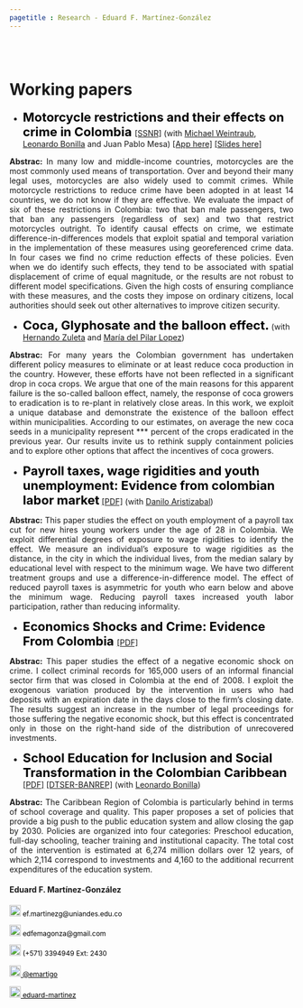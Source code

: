 ```yaml
---
pagetitle : Research - Eduard F. Martínez-González
---
```


<br>  </br> <!--- Agrega lineas en blanco --->

# Working papers

<p>  </p> <!--- Agrega una linea en blanco --->

<!------------- Panel de la izquierda ------------->
<div class="col-sm-9">

<!--- Documento 1 --->

* <strong style="color:black;font-size:22px;"> Motorcycle restrictions and their effects on crime in Colombia </strong>  [[SSNR]](https://papers.ssrn.com/sol3/papers.cfm?abstract_id=4072147) (with [Michael Weintraub](http://michael-weintraub.squarespace.com), [Leonardo Bonilla](https://investiga.banrep.gov.co/es/profile/76) and Juan Pablo Mesa) [[App here]](https://eduard-martinez.shinyapps.io/restriction-app/) [[Slides here]](https://eduard-martinez.github.io/research/slides.pdf)

 <p align="justify"> **Abstrac:** In many low and middle-income countries, motorcycles are the most commonly used means of transportation. Over and beyond their many legal uses, motorcycles are also widely used to commit crimes. While motorcycle restrictions to reduce crime have been adopted in at least 14 countries, we do not know if they are effective. We evaluate the impact of six of these restrictions in Colombia: two that ban male passengers, two that ban any passengers (regardless of sex) and two that restrict motorcycles outright. To identify causal effects on crime, we estimate difference-in-differences models that exploit spatial and temporal variation in the implementation of these measures using georeferenced crime data. In four cases we find no crime reduction effects of these policies. Even when we do identify such effects, they tend to be associated with spatial displacement of crime of equal magnitude, or the results are not robust to different model specifications. Given the high costs of ensuring compliance with these measures, and the costs they impose on ordinary citizens, local authorities should seek out other alternatives to improve citizen security. </p>

<!--- Documento 2 --->

* <strong style="color:black;font-size:22px;">Coca, Glyphosate and the balloon effect.</strong> (with [Hernando Zuleta](https://economia.uniandes.edu.co/profesores/hernando-zuleta) and [María del Pilar Lopez](https://sites.google.com/site/marialopezuribe00/))

<p align="justify"> **Abstrac:** For many years the Colombian government has undertaken different policy measures to eliminate or at least reduce coca production in the country. However, these efforts have not been reflected in a significant drop in coca crops. We argue that one of the main reasons for this apparent failure is the so-called balloon effect, namely, the response of coca growers to eradication is to re-plant in relatively close areas. In this work, we exploit a unique database and demonstrate the existence of the balloon effect within municipalities. According to our estimates, on average the new coca seeds in a municipality represent *** percent of the crops eradicated in the previous year. Our results invite us to rethink supply containment policies and to explore other options that affect the incentives of coca growers. </p>

<!--- Documento 3 --->

* <strong style="color:black;font-size:22px;">Payroll taxes, wage rigidities and youth unemployment: Evidence from colombian labor market</strong> [[PDF]](https://eduard-martinez.github.io/research/youth_unemployment.pdf) (with [Danilo Aristizabal](http://danilo-aristizabal.github.io))

<p align="justify"> **Abstrac:** This paper studies the effect on youth employment of a payroll tax cut for new hires young workers under the age of 28 in Colombia. We exploit differential degrees of exposure to wage rigidities to identify the effect. We measure an individual’s exposure to wage rigidities as the distance, in the city in which the individual lives, from the median salary by educational level with respect to the minimum wage. We have two different treatment groups and use a difference-in-difference model. The effect of reduced payroll taxes is asymmetric for youth who earn below and above the minimum wage. Reducing payroll taxes increased youth labor participation, rather than reducing informality. </p>

<!--- Documento 4 --->

* <strong style="color:black;font-size:22px;"> Economics Shocks and Crime: Evidence From Colombia </strong> [[PDF]](https://eduard-martinez.github.io/research/jmp/economics_shocks.pdf) 

<p align="justify"> **Abstrac:** This paper studies the effect of a negative economic shock on crime. I collect criminal records for 165,000 users of an informal financial sector firm that was closed in Colombia at the end of 2008. I exploit the exogenous variation produced by the intervention in users who had deposits with an expiration date in the days close to the firm's closing date. The results suggest an increase in the number of legal proceedings for those suffering the negative economic shock, but this effect is concentrated only in those on the right-hand side of the distribution of unrecovered investments. </p>

<!--- Documento 5 --->

* <strong style="color:black;font-size:22px;">School Education for Inclusion and Social Transformation in the Colombian Caribbean</strong> [[PDF]](https://eduard-martinez.github.io/research/caribbean_education.pdf) [[DTSER-BANREP]](https://www.banrep.gov.co/es/publicaciones/documento-de-trabajo-economia-regional-y-urbana-263) (with [Leonardo Bonilla](https://investiga.banrep.gov.co/es/profile/76))

<p align="justify"> **Abstrac:** The Caribbean Region of Colombia is particularly behind in terms of school coverage and quality. This paper proposes a set of policies that provide a big push to the public education system and allow closing the gap by 2030. Policies are organized into four categories: Preschool education, full-day schooling, teacher training and institutional capacity. The total cost of the intervention is estimated at 6,274 million dollars over 12 years, of which 2,114 correspond to investments and 4,160 to the additional recurrent expenditures of the education system. </p>

</div>
<!------------- Panel de la izquierda ------------->


<!------------- Panel de la derecha ------------->
<div class="col-sm-3">

#### Eduard F. Martínez-González
 
<!-- Correo -->
<p style="color:black;font-size:12px;"><img alt="Qries" src="./images/correo.png" width=20" height="20"> ef.martinezg@uniandes.edu.co </img></p>

<!-- Correo -->
<p style="color:black;font-size:12px;"><img alt="Qries" src="./images/correo.png" width=20" height="20"> edfemagonza@gmail.com </img></p>

<!-- Tel -->
<p style="color:black;font-size:12px;"><img alt="Qries" src="./images/tel.png" width=20" height="20"> (+571) 3394949 Ext: 2430</img></p>

<!-- Twitter -->
 <a href="https://twitter.com/emartigo" style="color:black;font-size:12px;"> <img alt="Qries" src="./images/twitter.jpg" width=20" height="20">  @emartigo</a> 

<!-- GitHub -->
<a href="https://github.com/eduard-martinez" style="color:black;font-size:12px;"> <img alt="Qries" src="./images/github.png" width=20" height="20">  eduard-martinez</a>
</div>
<!------------- Panel de la derecha ------------->



<br>  </br> <!--- Agrega lineas en blanco --->